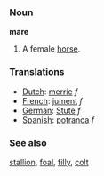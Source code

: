 === Noun ===

'''mare'''

#A female [[horse]].

=== Translations ===
*[[Dutch]]: [[merrie]] ''f''
*[[French]]: [[jument]] ''f''
*[[German]]: [[Stute]] ''f''
*[[Spanish]]: [[potranca]] ''f''

=== See also ===
[[stallion]], [[foal]], [[filly]], [[colt]]